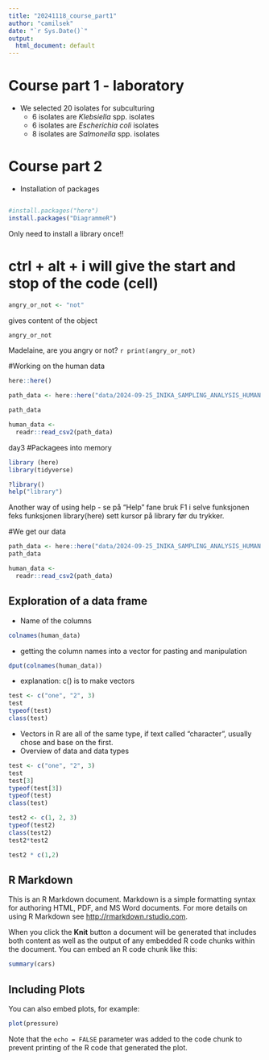 ```yaml
---
title: "20241118_course_part1"
author: "camilsek"
date: "`r Sys.Date()`"
output:
  html_document: default
---
```


# Course part 1 - laboratory

-   We selected 20 isolates for subculturing
    -   6 isolates are *Klebsiella* spp. isolates
    -   6 isolates are *Escherichia coli* isolates
    -   8 isolates are *Salmonella* spp. isolates

# Course part 2
- Installation of packages
```r
```

```r
#install.packages("here")
install.packages("DiagrammeR")
```
Only need to install a library once!!

# ctrl + alt + i will give the start and stop of the code (cell)

```r
angry_or_not <- "not"
```
gives content of the object
```r
angry_or_not
```


Madelaine, are you angry or not? `r print(angry_or_not)`

#Working on the human data


```r
here::here()
```


```r

path_data <- here::here("data/2024-09-25_INIKA_SAMPLING_ANALYSIS_HUMAN.csv")

path_data
```

```r
human_data <-
  readr::read_csv2(path_data)
```

day3
#Packagees into memory

```r
library (here)
library(tidyverse)
```

```r
?library()
help("library")
```

Another way of using help - se på "Help" fane bruk F1 i selve funksjonen feks funksjonen library(here) sett kursor på library før du trykker. 

#We get our data

```r

path_data <- here::here("data/2024-09-25_INIKA_SAMPLING_ANALYSIS_HUMAN.csv")
path_data
```

```r
human_data <-
  readr::read_csv2(path_data)
```
## Exploration of a data frame
- Name of the columns
```r
colnames(human_data)
```

- getting the column names into a vector for pasting and manipulation
```r
dput(colnames(human_data))
```
- explanation: c() is to make vectors

```r
test <- c("one", "2", 3)
test
typeof(test)
class(test)
```
- Vectors in R are all of the same type, if text called "character", usually chose and base on the first.
- Overview of data and data types


```r
test <- c("one", "2", 3)
test
test[3]
typeof(test[3])
typeof(test)
class(test)
```

```r
test2 <- c(1, 2, 3)
typeof(test2)
class(test2)
test2*test2
```
```r
test2 * c(1,2)
```









## R Markdown

This is an R Markdown document. Markdown is a simple formatting syntax for authoring HTML, PDF, and MS Word documents. For more details on using R Markdown see <http://rmarkdown.rstudio.com>.

When you click the **Knit** button a document will be generated that includes both content as well as the output of any embedded R code chunks within the document. You can embed an R code chunk like this:

```r
summary(cars)
```

## Including Plots

You can also embed plots, for example:

```r
plot(pressure)
```

Note that the `echo = FALSE` parameter was added to the code chunk to prevent printing of the R code that generated the plot.
